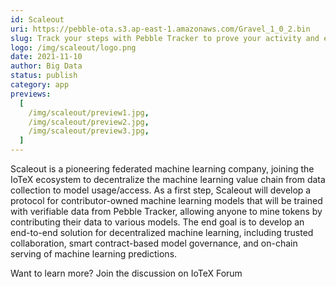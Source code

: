 ```yaml
---
id: Scaleout
uri: https://pebble-ota.s3.ap-east-1.amazonaws.com/Gravel_1_0_2.bin
slug: Track your steps with Pebble Tracker to prove your activity and earn token rewards
logo: /img/scaleout/logo.png
date: 2021-11-10
author: Big Data
status: publish
category: app
previews:
  [
    /img/scaleout/preview1.jpg,
    /img/scaleout/preview2.jpg,
    /img/scaleout/preview3.jpg,
  ]
---
```


Scaleout is a pioneering federated machine learning company, joining the IoTeX ecosystem to decentralize the machine learning value chain from data collection to model usage/access. As a first step, Scaleout will develop a protocol for contributor-owned machine learning models that will be trained with verifiable data from Pebble Tracker, allowing anyone to mine tokens by contributing their data to various models. The end goal is to develop an end-to-end solution for decentralized machine learning, including trusted collaboration, smart contract-based model governance, and on-chain serving of machine learning predictions.

Want to learn more? Join the discussion on IoTeX Forum
